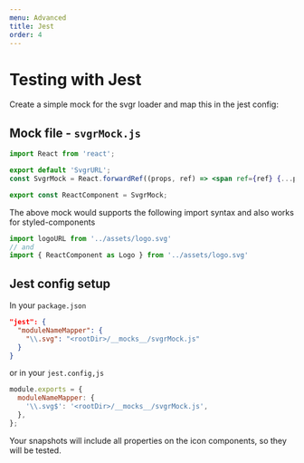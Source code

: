 ```yaml
---
menu: Advanced
title: Jest
order: 4
---
```


# Testing with Jest

Create a simple mock for the svgr loader and map this in the jest config:

## Mock file - `svgrMock.js`

```jsx
import React from 'react';

export default 'SvgrURL';
const SvgrMock = React.forwardRef((props, ref) => <span ref={ref} {...props} />);

export const ReactComponent = SvgrMock;
```

The above mock would supports the following import syntax and also works for styled-components
```js
import logoURL from '../assets/logo.svg'
// and
import { ReactComponent as Logo } from '../assets/logo.svg'
```


## Jest config setup

In your `package.json`

```json
"jest": {
  "moduleNameMapper": {
    "\\.svg": "<rootDir>/__mocks__/svgrMock.js"
  }
}
```

or in your `jest.config,js`

```js
module.exports = {
  moduleNameMapper: {
    '\\.svg$': '<rootDir>/__mocks__/svgrMock.js',
  },
};
```

Your snapshots will include all properties on the icon components, so they will be tested.
